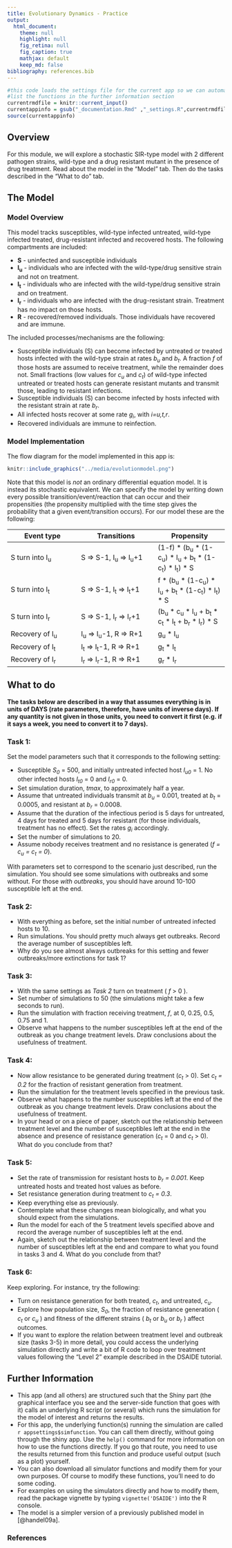 ---
title: Evolutionary Dynamics - Practice
output:
  html_document:
    theme: null
    highlight: null
    fig_retina: null
    fig_caption: true
    mathjax: default 
    keep_md: false
bibliography: references.bib
---


```{r, echo = FALSE}
#this code loads the settings file for the current app so we can automatically 
#list the functions in the further information section
currentrmdfile = knitr::current_input() 
currentappinfo = gsub("_documentation.Rmd" ,"_settings.R",currentrmdfile)
source(currentappinfo)
```


## Overview {#shinytab1}
For this module, we will explore a stochastic SIR-type model with 2 different pathogen strains, wild-type and a drug resistant mutant in the presence of drug treatment. Read about the model in the "Model" tab. Then do the tasks described in the "What to do" tab.


## The Model {#shinytab2}

### Model Overview

This model tracks susceptibles, wild-type infected untreated, wild-type infected treated, drug-resistant infected and recovered hosts. 
The following compartments are included:  

* **S** - uninfected and susceptible individuals 
* **I~u~** - individuals who are infected with the wild-type/drug sensitive strain and not on treatment.
* **I~t~** - individuals who are infected with the wild-type/drug sensitive strain and on treatment.
* **I~r~** - individuals who are infected with the drug-resistant strain. Treatment has no impact on those hosts.
* **R** - recovered/removed individuals. Those individuals have recovered and are immune. 


The included processes/mechanisms are the following:

* Susceptible individuals (S) can become infected by untreated or treated hosts infected with the wild-type strain at rates _b~u~_ and _b~t~_. A fraction _f_ of those hosts are assumed to receive treatment, while the remainder does not. Small fractions (low values for _c~u~_ and _c~t~_) of wild-type infected untreated or treated hosts can generate resistant mutants and transmit those, leading to resistant infections.  
* Susceptible individuals (S) can become infected by hosts infected with the resistant strain at rate _b~r~_. 
* All infected hosts recover at some rate _g~i~_, with _i=u,t,r_. 
* Recovered individuals are immune to reinfection. 


### Model Implementation
The flow diagram for the model implemented in this app is:



```{r BIdiagram,  fig.cap='Flow diagram for this model. ',  echo=FALSE}
knitr::include_graphics("../media/evolutionmodel.png")
```



Note that this model is _not_ an ordinary differential equation model. It is instead its stochastic equivalent.
We can specify the model by writing down every possible transition/event/reaction that can occur and their propensities (the propensity multiplied with the
time step gives the probability that a given event/transition occurs). For our model these are the following:

Event type        |  Transitions               |   Propensity      |
----------        |  -----------               |   ----------      |
S turn into I~u~  |  S => S-1,  I~u~ => I~u~+1 |   (1-f) * (b~u~ * (1-c~u~) * I~u~ + b~t~ * (1-c~t~) * I~t~) * S  |
S turn into I~t~  |  S => S-1,  I~t~ => I~t~+1 |   f * (b~u~ * (1-c~u~) * I~u~ + b~t~ * (1-c~t~) * I~t~) * S  |
S turn into I~r~  |  S => S-1,  I~r~ => I~r~+1 |   (b~u~ * c~u~ * I~u~ + b~t~ * c~t~ * I~t~ + b~r~ * I~r~) * S  |
Recovery of I~u~  |  I~u~ => I~u~-1, R => R+1  |   g~u~ * I~u~       |
Recovery of I~t~  |  I~t~ => I~t~-1, R => R+1  |   g~t~ * I~t~       |
Recovery of I~r~  |  I~r~ => I~r~-1, R => R+1  |   g~r~ * I~r~       |




## What to do {#shinytab3}


**The tasks below are described in a way that assumes everything is in units of DAYS (rate parameters, therefore, have units of inverse days). If any quantity is not given in those units, you need to convert it first (e.g. if it says a week, you need to convert it to 7 days).**
      
### Task 1: 

Set the model parameters such that it corresponds to the following setting: 

* Susceptible _S~0~_ = 500, and initially untreated infected host _I~u0~_ = 1. No other infected hosts _I~t0~_ = 0 and _I~r0~_ = 0.
* Set simulation duration, _tmax_, to approximately half a year.
* Assume that untreated individuals transmit at _b~u~_ = 0.001, treated at _b~t~_ = 0.0005, and resistant at _b~r~_ = 0.0008.     
* Assume that the duration of the infectious period is 5 days for untreated, 4 days for treated and 5 days for resistant (for those individuals, treatment has no effect). Set the rates _g~i~_ accordingly.
* Set the number of simulations to 20.
* Assume nobody receives treatment and no resistance is generated (_f = c~u~ = c~t~ = 0_).
    
With parameters set to correspond to the scenario just described, run the simulation. You should see some simulations with outbreaks and some without. For those _with outbreaks_, you should have around 10-100 susceptible left at the end.

### Task 2: 
* With everything as before, set the initial number of untreated infected hosts to 10. 
* Run simulations. You should pretty much always get outbreaks. Record the average number of susceptibles left.
* Why do you see almost always outbreaks for this setting and fewer outbreaks/more extinctions for task 1?


### Task 3: 
* With the same settings as _Task 2_ turn on treatment ( _f_ > 0 ). 
* Set number of simulations to 50 (the simulations might take a few seconds to run).
* Run the simulation with fraction receiving treatment, _f_, at 0, 0.25, 0.5, 0.75 and 1.
* Observe what happens to the number susceptibles left at the end of the outbreak as you change treatment levels. Draw conclusions about the usefulness of treatment.

### Task 4: 
* Now allow resistance to be generated during treatment (_c~t~_ > 0). Set _c~t~ = 0.2_ for the fraction of resistant generation from treatment.
* Run the simulation for the treatment levels specified in the previous task.
* Observe what happens to the number susceptibles left at the end of the outbreak as you change treatment levels. Draw conclusions about the usefulness of treatment.
* In your head or on a piece of paper, sketch out the relationship between treatment level and the number of susceptibles left at the end in the absence and presence of resistance generation (_c~t~_ = 0 and _c~t~_ > 0). What do you conclude from that?


### Task 5: 
* Set the rate of transmission for resistant hosts to _b~r~ = 0.001_. Keep untreated hosts and treated host values as before.
* Set resistance generation during treatment to _c~t~ = 0.3_. 
* Keep everything else as previously.
* Contemplate what these changes mean biologically, and what you should expect from the simulations.
* Run the model for each of the 5 treatment levels specified above and record the average number of susceptibles left at the end. 
* Again, sketch out the relationship between treatment level and the number of susceptibles left at the end and compare to what you found in tasks 3 and 4. What do you conclude from that?


### Task 6: 
Keep exploring. For instance, try the following:

* Turn on resistance generation for both treated, _c~t~_, and untreated, _c~u~_. 
* Explore how population size, _S~0~_, the fraction of resistance generation ( _c~t~_ or _c~u~_ ) and fitness of the different strains ( _b~t~_ or _b~u~_ or _b~r~_ ) affect outcomes.
* If you want to explore the relation between treatment level and outbreak size (tasks 3-5) in more detail, you could access the underlying simulation directly and write a bit of R code to loop over treatment values following the "Level 2" example described in the DSAIDE tutorial.


## Further Information {#shinytab4}

* This app (and all others) are structured such that the Shiny part (the graphical interface you see and the server-side function that goes with it) calls an underlying R script (or several) which runs the simulation for the model of interest and returns the results.
* For this app, the underlying function(s) running the simulation are called ``r appsettings$simfunction``. You can call them directly, without going through the shiny app. Use the `help()` command for more information on how to use the functions directly. If you go that route, you need to use the results returned from this function and produce useful output (such as a plot) yourself. 
* You can also download all simulator functions and modify them for your own purposes.  Of course to modify these functions, you'll need to do some coding.
* For examples on using the simulators directly and how to modify them, read the package vignette by typing `vignette('DSAIDE')` into the R console.
* The model is a simpler version of a previously published model in [@handel09a].

### References